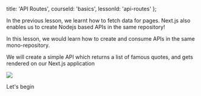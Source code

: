 
  title: 'API Routes',
  courseId: 'basics',
  lessonId: 'api-routes'
};

In the previous lesson, we learnt how to fetch data for pages. Next.js also enables us to create Nodejs based APIs in the same repository!

In this lesson, we would learn how to create and consume APIs in the same mono-repository.

We will create a simple API which returns a list of famous quotes, and gets rendered on our Next.js application

![](https://user-images.githubusercontent.com/6245927/69990978-ce4c9c80-156c-11ea-8d73-69a745d845aa.png)

Let's begin

